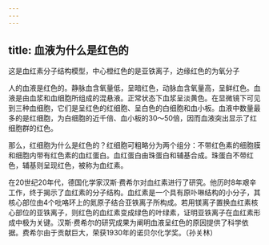 ```yaml
---
---
---
```

title: 血液为什么是红色的
---




这是血红素分子结构模型，中心橙红色的是亚铁离子，边缘红色的为氧分子



人的血液是红色的。静脉血含氧量低，呈暗红色，动脉血含氧量高，呈鲜红色。血液是由血浆和血细胞所组成的混悬液。正常状态下血浆呈淡黄色。在显微镜下可见到三种血细胞，它们是呈红色的红细胞、呈白色的白细胞和血小板。血液中数量最多的是红细胞，为白细胞的近千倍、血小板的30～50倍，因而血液突出显示了红细胞群的红色。

那么，红细胞为什么是红色的？红细胞可粗略分为两个组分：不带红色素的细胞膜和细胞内带有红色素的血红蛋白。血红蛋白由珠蛋白和辅基合成。珠蛋白不带红色，辅基则呈现红色，被称为血红素。

在20世纪20年代，德国化学家汉斯·费希尔对血红素进行了研究。他历时8年艰辛工作，终于揭示了血红素的分子结构。血红素是一个具有原卟啉结构的小分子，其核心部位由4个吡咯环上的氮原子结合亚铁离子所构成。若用镁离子置换血红素核心部位的亚铁离子，则红色的血红素变成绿色的叶绿素，证明亚铁离子在血红素形成中极为关键。汉斯·费希尔的研究成果为阐明血液呈红色的原因提供了科学依据。费希尔由于贡献巨大，荣获1930年的诺贝尔化学奖。（孙关林）